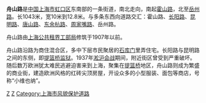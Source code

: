 {{Infobox China Road
|路牌类型=Shanghai
|中文道路名称=舟山路
|道路英文名=Zhoushan Rd.
|走向1=南
|走向2=北
|走向1(E)=S
|走向2(E)=N
|图片=File:Central Business Area of former Shanghai Hongkew Getto.JPG
|图片说明=霍山路舟山路路口
|道路属性=普通道路
|道路总长度=1.043
|车速限制=
|行车线数量=
|所在地区={{CHN}}[[上海市|上海市]][[虹口区|虹口区]]
|起点=[[岳州路_(上海)|岳州路]]
|终点=[[霍山路|霍山路]]
|道路命名日期=
|命名缘由=[[浙江|浙江]][[舟山|舟山]]
|道路旧名=
|道路动工日期=1907年以前
|通车日期=
|路段主要建筑=
|收费=
}}

'''舟山路'''是[[中華人民共和國|中国]][[上海市|上海市]][[虹口区|虹口区]]东南部的一条街道，南北走向，南起[[霍山路|霍山路]]，北至[[岳州路_(上海)|岳州路]]。长1043米，宽10米到12.8米。与多条东西向道路交汇：霍山路、[[长阳路|长阳路]]、[[昆明路_(上海)|昆明路]]、[[唐山路_(上海)|唐山路]]、[[东余杭路|东余杭路]]、[[周家嘴路|周家嘴路]]、岳州路。

舟山路由[[上海公共租界工部局|上海公共租界工部局]]修筑于1907年以前。

舟山路沿路为商住混合区，多中下层市民聚居的[[石库门|石库门]]里弄住宅。长阳路与昆明路之间的东侧，即[[提篮桥监狱|提篮桥监狱]]。1937年[[淞沪会战|淞沪会战]]期间，附近街区曾受到严重破坏。随后数万欧洲犹太难民逃避迫害来到上海，聚集在[[提篮桥|提篮桥]]地区，舟山路则成为繁盛的商业街，建造欧洲风格的红砖尖顶房屋，开设众多的小型服装、面包等商店，号称“小维也纳”。

{{SH-stub}}

[[Category:上海道路|Z]]
[[Category:虹口区|Z]]
[[Category:上海市风貌保护道路|Category:上海市风貌保护道路]]